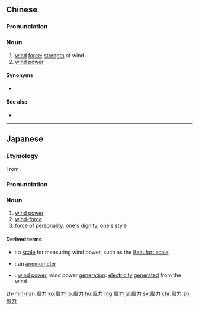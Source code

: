 {{also|风力}}
==Chinese==
{{zh-forms|s=风力}}

===Pronunciation===
{{zh-pron
|m=fēnglì
|c=fung1 lik6
|mn=hong-le̍k
|cat=n
}}

===Noun===
{{zh-noun}}

# [[wind]] [[force]]; [[strength]] of wind
# [[wind power]]

====Synonyms====
* {{sense|wind power}} {{zh-l|風能}}

====See also====
* {{zh-l|風級}}

{{zh-cat|Elementary}}

----

==Japanese==
{{ja-kanjitab|ふう|りょく|yomi=o}}

===Etymology===
From {{etyl|zhx|ja|sort=ふうりょく}} {{m|zh|風力}}.

===Pronunciation===
{{ja-pron|ふうりょく|yomi=o}}

===Noun===
{{ja-noun|ふうりょく}}

# [[wind power]]
# [[wind-force]]
# [[force]] of [[personality]]: one's [[dignity]], one's [[style]]

====Derived terms====
* {{ja-r|風力階級|ふうりょく かいきゅう}}: a [[scale]] for measuring wind power, such as the [[Beaufort scale]]
* {{ja-r|風力計|ふうりょくけい}}: an [[anemometer]]
* {{ja-r|風力発電|ふうりょく はつでん}}: [[wind power]], wind power [[generation]]: [[electricity]] [[generate]]d from the wind

[[zh-min-nan:風力]]
[[ko:風力]]
[[lo:風力]]
[[hu:風力]]
[[mg:風力]]
[[ja:風力]]
[[sv:風力]]
[[chr:風力]]
[[zh:風力]]